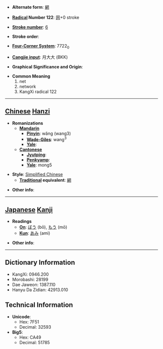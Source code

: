 * '''Alternate form''': [[網]]

* '''[[Wiktionary:Chinese radical index| Radical]] Number 122''': [[Wiktionary:Chinese radical index 网|网]]+0 stroke

* '''[[Wiktionary:Chinese total strokes index|Stroke number]]''': [[Wiktionary:Chinese total strokes index 6|6]]

* '''Stroke order''': 

* '''[[Wiktionary:Chinese four corner index|Four-Corner System]]''': 7722<sub>0</sub>

* '''[[Wiktionary:Chinese Cangjie index|Cangjie input]]''': 月大大 (BKK)

* '''Graphical Significance and Origin''': 

* '''Common Meaning'''
*#net
*# network
*# KangXi radical 122


----

== [[Chinese]] [[Hanzi]] ==

* '''Romanizations'''
** '''[[Mandarin]]'''
*** '''[[Pinyin]]''': wǎng (wang3)
*** '''[[Wade-Giles]]''': wang<sup>3</sup>
*** '''[[Yale]]''': 
** '''[[Cantonese]]'''
*** '''[[Jyutping]]''':
*** '''[[Penkyamp]]''': 
*** '''[[Yale]]''': mong5

* '''Style''': [[Simplified Chinese]] 
** '''[[Traditional Chinese|Traditional]] equivalent''': [[網]]

* '''Other info''': 

----

== [[Japanese]] [[Kanji]] ==

* '''Readings'''
** '''[[On]]''': [[ぼう]] (bō), [[もう]] (mō)
** '''[[Kun]]''': [[あみ]] (ami)

* '''Other info''':  

----

== Dictionary Information ==

* KangXi: 0946.200
* Morobashi: 28199
* Dae Jaweon: 1387.110
* Hanyu Da Zidian: 42913.010

== Technical Information ==

* '''Unicode''':
** Hex: 7F51
** Decimal: 32593
* '''Big5''':
** Hex: CA49
** Decimal: 51785